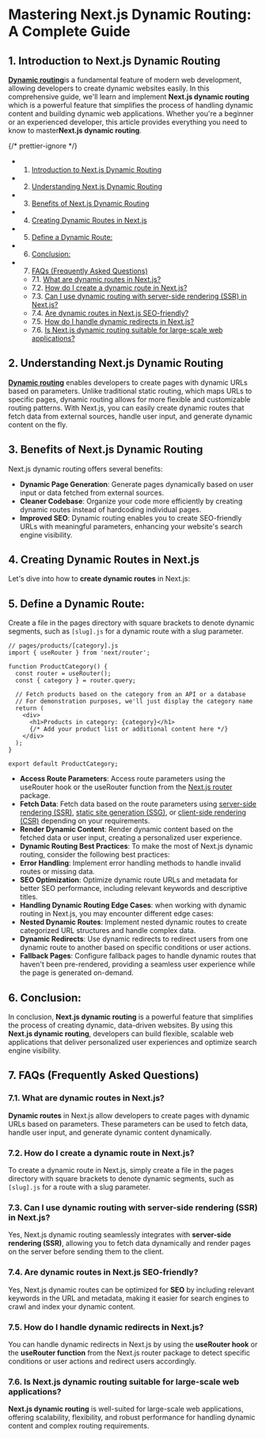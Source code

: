 

# Mastering Next.js Dynamic Routing: A Complete Guide

## 1. <a name='IntroductiontoNext.jsDynamicRouting'></a>Introduction to Next.js Dynamic Routing

[**Dynamic routing**](https://nextjs.org/docs/pages/building-your-application/routing/dynamic-routes)is a fundamental feature of modern web development, allowing developers to create dynamic websites easily. In this comprehensive guide, we'll learn and implement **Next.js dynamic routing** which is a powerful feature that simplifies the process of handling dynamic content and building dynamic web applications. Whether you're a beginner or an experienced developer, this article provides everything you need to know to master**Next.js dynamic routing**.

<MDXImage
  src={SEO_OBJ.NEXTJS_DYNAMIC_ROUTER.featuredImage}
  alt={SEO_OBJ.NEXTJS_DYNAMIC_ROUTER.featuredImageAltText}
  title={SEO_OBJ.NEXTJS_DYNAMIC_ROUTER.featuredImageAltText}
  extraStyling="mb-4"
/>

{/* prettier-ignore */}
<TOC>
- 1. [Introduction to Next.js Dynamic Routing](#IntroductiontoNext.jsDynamicRouting)
- 2. [Understanding Next.js Dynamic Routing](#UnderstandingNext.jsDynamicRouting)
- 3. [Benefits of Next.js Dynamic Routing](#BenefitsofNext.jsDynamicRouting)
- 4. [Creating Dynamic Routes in Next.js](#CreatingDynamicRoutesinNext.js)
- 5. [Define a Dynamic Route:](#DefineaDynamicRoute:)
- 6. [Conclusion:](#Conclusion:)
- 7. [FAQs (Frequently Asked Questions)](#FAQsFrequentlyAskedQuestions)
  - 7.1. [What are dynamic routes in Next.js?](#WhataredynamicroutesinNext.js)
  - 7.2. [How do I create a dynamic route in Next.js?](#HowdoIcreateadynamicrouteinNext.js)
  - 7.3. [Can I use dynamic routing with server-side rendering (SSR) in Next.js?](#CanIusedynamicroutingwithserver-siderenderingSSRinNext.js)
  - 7.4. [Are dynamic routes in Next.js SEO-friendly?](#AredynamicroutesinNext.jsSEO-friendly)
  - 7.5. [How do I handle dynamic redirects in Next.js?](#HowdoIhandledynamicredirectsinNext.js)
  - 7.6. [Is Next.js dynamic routing suitable for large-scale web applications?](#IsNext.jsdynamicroutingsuitableforlarge-scalewebapplications)
</TOC>

## 2. <a name='UnderstandingNext.jsDynamicRouting'></a>Understanding Next.js Dynamic Routing

[**Dynamic routing**](https://nextjs.org/docs/pages/building-your-application/routing/dynamic-routes) enables developers to create pages with dynamic URLs based on parameters. Unlike traditional static routing, which maps URLs to specific pages, dynamic routing allows for more flexible and customizable routing patterns. With Next.js, you can easily create dynamic routes that fetch data from external sources, handle user input, and generate dynamic content on the fly.

## 3. <a name='BenefitsofNext.jsDynamicRouting'></a>Benefits of Next.js Dynamic Routing

Next.js dynamic routing offers several benefits:

- **Dynamic Page Generation**: Generate pages dynamically based on user input or data fetched from external sources.
- **Cleaner Codebase**: Organize your code more efficiently by creating dynamic routes instead of hardcoding individual pages.
- **Improved SEO**: Dynamic routing enables you to create SEO-friendly URLs with meaningful parameters, enhancing your website's search engine visibility.

## 4. <a name='CreatingDynamicRoutesinNext.js'></a>Creating Dynamic Routes in Next.js

Let's dive into how to **create dynamic routes** in Next.js:

## 5. <a name='DefineaDynamicRoute:'></a>Define a Dynamic Route:

Create a file in the pages directory with square brackets to denote dynamic segments, such as `[slug].js` for a dynamic route with a slug parameter.

```
// pages/products/[category].js
import { useRouter } from 'next/router';

function ProductCategory() {
  const router = useRouter();
  const { category } = router.query;

  // Fetch products based on the category from an API or a database
  // For demonstration purposes, we'll just display the category name
  return (
    <div>
      <h1>Products in category: {category}</h1>
      {/* Add your product list or additional content here */}
    </div>
  );
}

export default ProductCategory;

```

- **Access Route Parameters**: Access route parameters using the useRouter hook or the useRouter function from the [Next.js router](https://www.karunakarpatel.com/Blog/nextjs_router) package.
- **Fetch Data**: Fetch data based on the route parameters using [server-side rendering (SSR)](https://nextjs.org/docs/pages/building-your-application/rendering/server-side-rendering), [static site generation (SSG)](https://nextjs.org/docs/pages/building-your-application/rendering/static-site-generation), or [client-side rendering (CSR)](https://nextjs.org/docs/pages/building-your-application/rendering/client-side-rendering) depending on your requirements.
- **Render Dynamic Content**: Render dynamic content based on the fetched data or user input, creating a personalized user experience.
- **Dynamic Routing Best Practices**: To make the most of Next.js dynamic routing, consider the following best practices:
- **Error Handling**: Implement error handling methods to handle invalid routes or missing data.
- **SEO Optimization**: Optimize dynamic route URLs and metadata for better SEO performance, including relevant keywords and descriptive titles.
- **Handling Dynamic Routing Edge Cases**: when working with dynamic routing in Next.js, you may encounter different edge cases:
- **Nested Dynamic Routes**: Implement nested dynamic routes to create categorized URL structures and handle complex data.
- **Dynamic Redirects**: Use dynamic redirects to redirect users from one dynamic route to another based on specific conditions or user actions.
- **Fallback Pages**: Configure fallback pages to handle dynamic routes that haven't been pre-rendered, providing a seamless user experience while the page is generated on-demand.

## 6. <a name='Conclusion:'></a>Conclusion:

In conclusion, **Next.js dynamic routing** is a powerful feature that simplifies the process of creating dynamic, data-driven websites. By using this **Next.js dynamic routing**, developers can build flexible, scalable web applications that deliver personalized user experiences and optimize search engine visibility.

## 7. <a name='FAQsFrequentlyAskedQuestions'></a>FAQs (Frequently Asked Questions)

### 7.1. <a name='WhataredynamicroutesinNext.js'></a>What are dynamic routes in Next.js?

**Dynamic routes** in Next.js allow developers to create pages with dynamic URLs based on parameters. These parameters can be used to fetch data, handle user input, and generate dynamic content dynamically.

### 7.2. <a name='HowdoIcreateadynamicrouteinNext.js'></a>How do I create a dynamic route in Next.js?

To create a dynamic route in Next.js, simply create a file in the pages directory with square brackets to denote dynamic segments, such as `[slug].js` for a route with a slug parameter.

### 7.3. <a name='CanIusedynamicroutingwithserver-siderenderingSSRinNext.js'></a>Can I use dynamic routing with server-side rendering (SSR) in Next.js?

Yes, Next.js dynamic routing seamlessly integrates with **server-side rendering (SSR)**, allowing you to fetch data dynamically and render pages on the server before sending them to the client.

### 7.4. <a name='AredynamicroutesinNext.jsSEO-friendly'></a>Are dynamic routes in Next.js SEO-friendly?

Yes, Next.js dynamic routes can be optimized for **SEO** by including relevant keywords in the URL and metadata, making it easier for search engines to crawl and index your dynamic content.

### 7.5. <a name='HowdoIhandledynamicredirectsinNext.js'></a>How do I handle dynamic redirects in Next.js?

You can handle dynamic redirects in Next.js by using the **useRouter hook** or the **useRouter function** from the Next.js router package to detect specific conditions or user actions and redirect users accordingly.

### 7.6. <a name='IsNext.jsdynamicroutingsuitableforlarge-scalewebapplications'></a>Is Next.js dynamic routing suitable for large-scale web applications?

**Next.js dynamic routing** is well-suited for large-scale web applications, offering scalability, flexibility, and robust performance for handling dynamic content and complex routing requirements.
